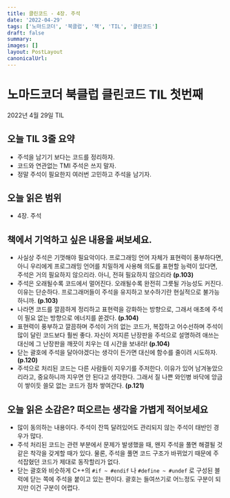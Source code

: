 ```yaml
---
title: 클린코드 - 4장. 주석
date: '2022-04-29'
tags: ['노마드코더', '북클럽', '책', 'TIL', '클린코드']
draft: false
summary:
images: []
layout: PostLayout
canonicalUrl:
---
```


# 노마드코더 북클럽 클린코드 TIL 첫번째

2022년 4월 29일 TIL

## 오늘 TIL 3줄 요약

- 주석을 남기기 보다는 코드를 정리하자.
- 코드와 연관없는 TMI 주석은 쓰지 말자.
- 정말 주석이 필요한지 여러번 고민하고 주석을 남기자.

## 오늘 읽은 범위

- 4장. 주석

## 책에서 기억하고 싶은 내용을 써보세요.

- 사실상 주석은 기껏해야 필요악이다. 프로그래밍 언어 자체가 표현력이 풍부하다면, 아니 우리에게 프로그래밍 언어를 치밀하게 사용해 의도를 표현할 능력이 있다면, 주석은 거의 필요하지 않으리라. 아니, 전혀 필요하지 않으리라 **(p.103)**
- 주석은 오래될수록 코드에서 멀어진다. 오래될수록 완전히 그릇될 가능성도 커진다. 이유는 단순하다. 프로그래머들이 주석을 유지하고 보수하기란 현실적으로 불가능하니까. **(p.103)**
- 나라면 코드를 깔끔하게 정리하고 표현력을 강화하는 방향으로, 그래서 애초에 주석이 필요 없는 방향으로 에너지를 쏟겠다. **(p.104)**
- 표현력이 풍부하고 깔끔하며 주석이 거의 없는 코드가, 복잡하고 어수선하며 주석이 많이 달린 코드보다 훨씬 좋다. 자신이 저지른 난장판을 주석으로 설명하려 애쓰는 대신에 그 난장판을 깨끗이 치우는 데 시간을 보내라! **(p.104)**
- 닫는 괄호에 주석을 달아야겠다는 생각이 든가면 대신에 함수를 줄이려 시도하자. **(p.120)**
- 주석으로 처리된 코드는 다른 사람들이 지우기를 주저한다. 이유가 있어 남겨놓았으리라고, 중요하니까 지우면 안 된다고 생각한다. 그래서 질 나쁜 와인병 바닥에 앙금이 쌓이듯 쓸모 없는 코드가 점차 쌓여간다. **(p.121)**

## 오늘 읽은 소감은? 떠오르는 생각을 가볍게 적어보세요

- 많이 동의하는 내용이다. 주석이 잔뜩 달려있어도 관리되지 않는 주석이 태반인 경우가 많다.
- 주석 처리된 코드는 관련 부분에서 문제가 발생했을 때, 왠지 주석을 풀면 해결될 것 같은 착각을 갖게할 때가 있다. 물론, 주석을 풀면 코드 구조가 바뀌었기 때문에 주석잡혔던 코드가 제대로 동작할리가 없다.
- 닫는 괄호와 비슷하게 C++의 `#if ~ #endif` 나 `#define ~ #undef` 로 구성된 블럭에 닫는 쪽에 주석을 붙이고 있는 편이다. 괄호는 들여쓰기로 어느정도 구분이 되지만 이건 구분이 어렵다.
